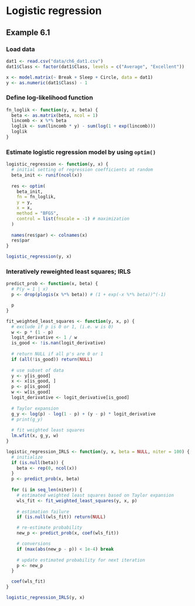 # Logistic regression

## Example 6.1

### Load data

```r
dat1 <- read.csv("data/ch6_dat1.csv")
dat1$Class <- factor(dat1$Class, levels = c("Average", "Excellent"))
```

```r
x <- model.matrix(~ Break + Sleep + Circle, data = dat1)
y <- as.numeric(dat1$Class) - 1
```


### Define log-likelihood function

```r
fn_loglik <- function(y, x, beta) {
  beta <- as.matrix(beta, ncol = 1)
  lincomb <- x %*% beta
  loglik <- sum(lincomb * y) - sum(log(1 + exp(lincomb)))
  loglik
}
```



### Estimate logistic regression model by using `optim()`

```r
logistic_regression <- function(y, x) {
  # initial setting of regression coefficients at random
  beta_init <- runif(ncol(x))
  
  res <- optim(
    beta_init, 
    fn = fn_loglik,
    y = y, 
    x = x, 
    method = "BFGS", 
    control = list(fnscale = -1) # maximization
  )
  
  names(res$par) <- colnames(x)
  res$par
}
```


```r
logistic_regression(y, x)
```


### Interatively reweighted least squares; IRLS

```r
predict_prob <- function(x, beta) {
  # P(y = 1 | x)
  p <- drop(plogis(x %*% beta)) # (1 + exp(-x %*% beta))^(-1)

  p
}
```

```r
fit_weighted_least_squares <- function(y, x, p) {
  # exclude if p is 0 or 1, (i.e. w is 0)
  w <- p * (1 - p)
  logit_derivative <- 1 / w
  is_good <- !is.nan(logit_derivative)
  
  # return NULL if all p's are 0 or 1
  if (all(!is_good)) return(NULL)
  
  # use subset of data
  y <- y[is_good]
  x <- x[is_good, ]
  p <- p[is_good]
  w <- w[is_good]
  logit_derivative <- logit_derivative[is_good]
  
  # Taylor expansion
  g_y <- log(p) - log(1 - p) + (y - p) * logit_derivative
  # print(g_y)
  
  # fit weighted least squares
  lm.wfit(x, g_y, w)
}
```


```r
logistic_regression_IRLS <- function(y, x, beta = NULL, niter = 100) {
  # initialize
  if (is.null(beta)) {
    beta <- rep(0, ncol(x))
  }
  p <- predict_prob(x, beta)
  
  for (i in seq_len(niter)) {
    # estimated weighted least squares based on Taylor expansion
    wls_fit <- fit_weighted_least_squares(y, x, p)
  
    # estimation failure
    if (is.null(wls_fit)) return(NULL)

    # re-estimate probability
    new_p <- predict_prob(x, coef(wls_fit))

    # conversions
    if (max(abs(new_p - p)) < 1e-4) break
  
    # update estimated probability for next iteration
    p <- new_p
  }

  coef(wls_fit)
}
```

```r
logistic_regression_IRLS(y, x)
```

